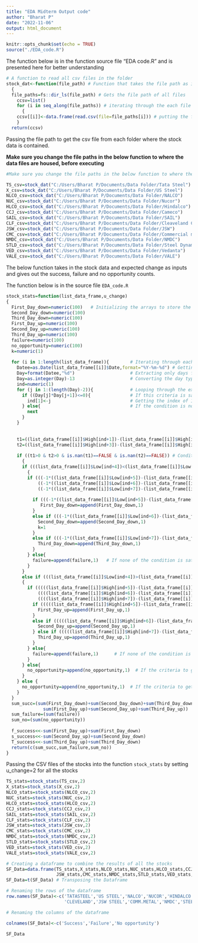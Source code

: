 ---
title: "EDA Midterm Output code"
author: "Bharat P"
date: "2022-11-06"
output: html_document
---

```{r setup, include=FALSE}
knitr::opts_chunk$set(echo = TRUE)
source("./EDA_code.R")
```

The function below is in the function source file "EDA code.R" and is presented here for better understanding

```{r eval=FALSE}

# A function to read all csv files in the folder 
stock_dat<-function(file_path) # Function that takes the file path as input
  {
  file_paths=fs::dir_ls(file_path) # Gets the file path of all files
    ccsv=list()
    for (i in seq_along(file_paths)) # iterating through the each file path 
      {
    ccsv[[i]]<-data.frame(read.csv(file=file_paths[i])) # putting the file contents in a list
    }
  return(ccsv)
```


Passing the file path to get the csv file from each folder where the stock data is contained.

**Make sure you change the file paths in the below function to where the data files are housed, before executing**
```{r}
#Make sure you change the file paths in the below function to where the data files are housed, before executing

TS_csv=stock_dat("C:/Users/Bharat P/Documents/Data Folder/Tata Steel")   
X_csv=stock_dat("C:/Users/Bharat P/Documents/Data Folder/US Steel")
NLCO_csv=stock_dat("C:/Users/Bharat P/Documents/Data Folder/NALCO")  
NUC_csv=stock_dat("C:/Users/Bharat P/Documents/Data Folder/Nucor")
HLCO_csv=stock_dat("C:/Users/Bharat P/Documents/Data Folder/Hindalco") 
CCJ_csv=stock_dat("C:/Users/Bharat P/Documents/Data Folder/Cameco")
SAIL_csv=stock_dat("C:/Users/Bharat P/Documents/Data Folder/SAIL")  
CLF_csv=stock_dat("C:/Users/Bharat P/Documents/Data Folder/Cleaveland Cliffs")
JSW_csv=stock_dat("C:/Users/Bharat P/Documents/Data Folder/JSW")   
CMC_csv=stock_dat("C:/Users/Bharat P/Documents/Data Folder/Commercial metals company")
NMDC_csv=stock_dat("C:/Users/Bharat P/Documents/Data Folder/NMDC")
STLD_csv=stock_dat("C:/Users/Bharat P/Documents/Data Folder/Steel Dynamics")
VED_csv=stock_dat("C:/Users/Bharat P/Documents/Data Folder/Vedanta")   
VALE_csv=stock_dat("C:/Users/Bharat P/Documents/Data Folder/VALE")
```






The below function takes in the stock data and expected change as inputs and gives out the success, failure and no opportunity counts.


 The function below is in the source file `EDA_code.R`  
```{r eval=FALSE}
stock_stats=function(list_data_frame,u_change)
{
  First_Day_down=numeric(100)   # Initializing the arrays to store the number of success and failures
  Second_Day_down=numeric(100)
  Third_Day_down=numeric(100)
  First_Day_up=numeric(100)
  Second_Day_up=numeric(100)
  Third_Day_up=numeric(100)
  failure=numeric(100)
  no_opportunity=numeric(100)
  k=numeric(1)                
  
  for (i in 1:length(list_data_frame)){        # Iterating through each dataframe for individual stock
    Datee=as.Date(list_data_frame[[i]]$Date,format="%Y-%m-%d") # Getting the dates in each month
    Day=format(Datee,"%d")                     # Extracting only days from the date
    Day=as.integer(Day)-13                     # Converting the day type to integer and subtracting 13 
    ind=numeric(1)
    for (j in 1:(length(Day)-2)){              # Looping through the extracted (days -13)
      if ((Day[j]*Day[j+1])<=0){               # If this criteria is satisfied we get 13th 
        ind[1]<-j                              # Getting the index of 13th
      } else{                                  # If the condition is not satisfied the loop proceeds to next iteration
        next
      }
    }
    
    
    t1=((list_data_frame[[i]]$High[ind+1])-(list_data_frame[[i]]$High[ind]))/((list_data_frame[[i]]$Low[ind+1])-(list_data_frame[[i]]$Low[ind]));     # ((H2-H1)/(L2-L1)) criteria
    t2=((list_data_frame[[i]]$High[ind+3])-(list_data_frame[[i]]$High[ind+2]))/((list_data_frame[[i]]$Low[ind+3])-(list_data_frame[[i]]$Low[ind+2])); #  ((H4-H3)/(L4-L3)) criteria
    
    if ((t1>0 & t2>0 & is.nan(t1)==FALSE & is.nan(t2)==FALSE)) # Condition to check Gann's triangles formation
      {
      if (((list_data_frame[[i]]$Low[ind+4])<(list_data_frame[[i]]$Low[ind+3]))&((list_data_frame[[i]]$High[ind+4])<(list_data_frame[[i]]$High[ind+3]))) # Condition to check if trade is favourable in downward direction
        {                                                                                                                                     
        if (((-1*((list_data_frame[[i]]$Low[ind+5])-(list_data_frame[[i]]$Low[ind+3])))>=((u_change/100)*list_data_frame[[i]]$Low[ind+3])) || # Checking if the stock crossed u_change from L4 on 1st day
            ((-1*((list_data_frame[[i]]$Low[ind+6])-(list_data_frame[[i]]$Low[ind+3])))>=((u_change/100)*list_data_frame[[i]]$Low[ind+3])) || # Checking if the stock crossed u_change from L4 on 2nd day
            ((-1*((list_data_frame[[i]]$Low[ind+7])-(list_data_frame[[i]]$Low[ind+3])))>=(u_change/100)*list_data_frame[[i]]$Low[ind+3])) {   # Checking if the stock crossed u_change from L4 on 3rd day
          
          if (((-1*((list_data_frame[[i]]$Low[ind+5])-(list_data_frame[[i]]$Low[ind+3])))>=((u_change/100)*list_data_frame[[i]]$Low[ind+3]))==TRUE){
             First_Day_down=append(First_Day_down,1)                                                                                                 # Appending the array if the 1st day condition is satisfied
          }
          else if (((-1*((list_data_frame[[i]]$Low[ind+6])-(list_data_frame[[i]]$Low[ind+3])))>=((u_change/100)*list_data_frame[[i]]$Low[ind+3]))==TRUE){
            Second_Day_down=append(Second_Day_down,1)                                                                                                # Appending the array if the 2nd day condition is satisfied
            k=1
          } 
          else if (((-1*((list_data_frame[[i]]$Low[ind+7])-(list_data_frame[[i]]$Low[ind+3])))>=((u_change/100)*list_data_frame[[i]]$Low[ind+3]))==TRUE){
            Third_Day_down=append(Third_Day_down,1)                                                                                                  # Appending the array if the 3rd day condition is satisfied
          }
        } else{
          failure=append(failure,1)   # If none of the condition is satisfied then counting it as a failure
        }
      }
      else if (((list_data_frame[[i]]$Low[ind+4])>(list_data_frame[[i]]$Low[ind+3]))&((list_data_frame[[i]]$High[ind+4])>(list_data_frame[[i]]$High[ind+3]))) # Condition to check if trade is favourable in upward direction
      {
        if (((((list_data_frame[[i]]$High[ind+5])-(list_data_frame[[i]]$High[ind+3])))>=((u_change/100)*list_data_frame[[i]]$High[ind+3])) ||           # Checking if the stock crossed u_change from L4 on 1st day
            ((((list_data_frame[[i]]$High[ind+6])-(list_data_frame[[i]]$High[ind+3])))>=((u_change/100)*list_data_frame[[i]]$High[ind+3])) ||           # Checking if the stock crossed u_change from L4 on 2nd day
            ((((list_data_frame[[i]]$High[ind+7])-(list_data_frame[[i]]$High[ind+3])))>=(u_change/100)*list_data_frame[[i]]$High[ind+3])) {             # Checking if the stock crossed u_change from L4 on 3rd day
          if (((((list_data_frame[[i]]$High[ind+5])-(list_data_frame[[i]]$High[ind+3])))>=((u_change/100)*list_data_frame[[i]]$High[ind+3]))==TRUE){
            First_Day_up=append(First_Day_up,1)                                                                                                         # Appending the array if the 1st day condition is satisfied   
          }
          else if (((((list_data_frame[[i]]$High[ind+6])-(list_data_frame[[i]]$High[ind+3])))>=((u_change/100)*list_data_frame[[i]]$High[ind+3]))==TRUE){
            Second_Day_up=append(Second_Day_up,1)                                                                                                       # Appending the array if the 2nd day condition is satisfied
          } else if (((((list_data_frame[[i]]$High[ind+7])-(list_data_frame[[i]]$High[ind+3])))>=((u_change/100)*list_data_frame[[i]]$High[ind+3]))==TRUE){
            Third_Day_up=append(Third_Day_up,1)                                                                                                         # Appending the array if the 3rd day condition is satisfied        
          }
        } else{
          failure=append(failure,1)      # If none of the condition is satisfied then counting it as a failure
        }
      } else{
        no_opportunity=append(no_opportunity,1)  # If the criteria to get the direction is not satisfied then it is counted as no opportunity
      }
    } else {
      no_opportunity=append(no_opportunity,1)  # If the criteria to get the direction is not satisfied then it is counted as no opportunity
    }
  }
  sum_succ=(sum(First_Day_down)+sum(Second_Day_down)+sum(Third_Day_down)+   # Summing all the successes
              sum(First_Day_up)+sum(Second_Day_up)+sum(Third_Day_up))
  sum_failure=(sum(failure))                                            # Summing the failures
  sum_no=(sum(no_opportunity))                                          # Summing the no opportunity 
  
  f_success<<-sum(First_Day_up)+sum(First_Day_down)                     # Summing the first day success 
  s_success<<-sum(Second_Day_up)+sum(Second_Day_down)                   # Summing the second day success
  T_success<<-sum(Third_Day_up)+sum(Third_Day_down)                     # Summing the third day success
  return(c(sum_succ,sum_failure,sum_no))                                # Returning a vector of total success, failure and no opportunity for a stock
}
```

Passing the CSV files of the stocks into the function `stock_stats` by setting u_change=2 for all the stocks
```{r}
TS_stats=stock_stats(TS_csv,2)   
X_stats=stock_stats(X_csv,2)
NLCO_stats=stock_stats(NLCO_csv,2)  
NUC_stats=stock_stats(NUC_csv,2)
HLCO_stats=stock_stats(HLCO_csv,2) 
CCJ_stats=stock_stats(CCJ_csv,2)
SAIL_stats=stock_stats(SAIL_csv,2)  
CLF_stats=stock_stats(CLF_csv,2)
JSW_stats=stock_stats(JSW_csv,2)   
CMC_stats=stock_stats(CMC_csv,2)
NMDC_stats=stock_stats(NMDC_csv,2)
STLD_stats=stock_stats(STLD_csv,2)
VED_stats=stock_stats(VED_csv,2)   
VALE_stats=stock_stats(VALE_csv,2)
```

```{r}
# Creating a dataframe to combine the results of all the stocks
SF_Data=data.frame(TS_stats,X_stats,NLCO_stats,NUC_stats,HLCO_stats,CCJ_stats,SAIL_stats,CLF_stats,
                   JSW_stats,CMC_stats,NMDC_stats,STLD_stats,VED_stats,VALE_stats)
SF_Data=t(SF_Data) # Transposing the Dataframe

# Renaming the rows of the dataframe
row.names(SF_Data)<-c('TATASTEEL','US STEEL','NALCO','NUCOR','HINDALCO','CAMECO','SAIL',
                      'CLEVELAND','JSW STEEL','COMM.METAL','NMDC','STEEL DYN','VEDANTA','VALE')

# Renaming the columns of the dataframe

colnames(SF_Data)<-c('Success','Failure','No opportunity')

SF_Data
```

